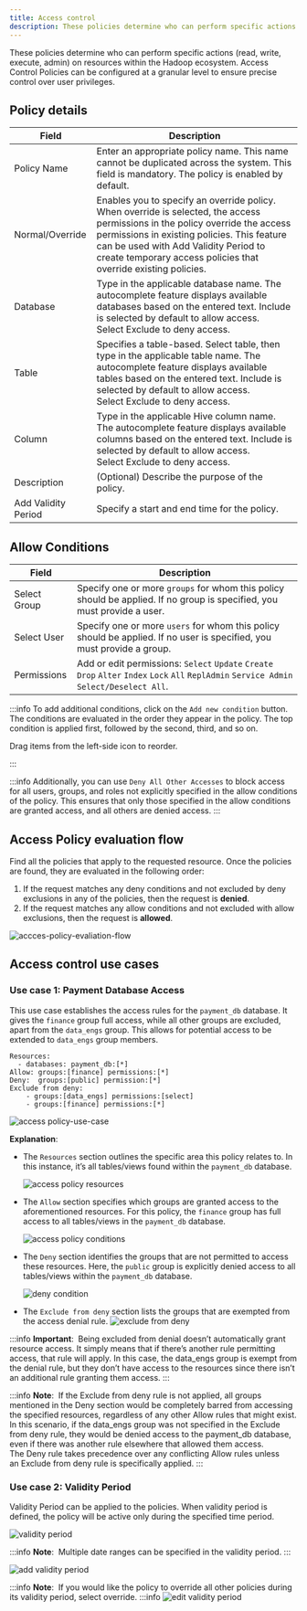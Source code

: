 ```yaml
---
title: Access control
description: These policies determine who can perform specific actions (read, write, execute, admin) on resources within the Hadoop ecosystem. Access Control Policies can be configured at a granular level to ensure precise control over user privileges.
---
```



These policies determine who can perform specific actions (read, write, execute, admin) on resources within the Hadoop ecosystem. Access Control Policies can be configured at a granular level to ensure precise control over user privileges.

## Policy details

| Field               | Description                                                                                                                                                                                                                                                                             |
| ------------------- | --------------------------------------------------------------------------------------------------------------------------------------------------------------------------------------------------------------------------------------------------------------------------------------- |
| Policy Name         | Enter an appropriate policy name. This name cannot be duplicated across the system. This field is mandatory. The policy is enabled by default.                                                                                                                                          |
| Normal/Override     | Enables you to specify an override policy. When override is selected, the access permissions in the policy override the access permissions in existing policies. This feature can be used with Add Validity Period to create temporary access policies that override existing policies. |
| Database            | Type in the applicable database name. The autocomplete feature displays available databases based on the entered text. Include is selected by default to allow access. <br/>Select <span className={styles.switch}>Exclude</span> to deny access.                                       |
| Table               | Specifies a table-based. Select table, then type in the applicable table name. The autocomplete feature displays available tables based on the entered text. Include is selected by default to allow access. <br/>Select <span className={styles.switch}>Exclude</span> to deny access. |
| Column              | Type in the applicable Hive column name. The autocomplete feature displays available columns based on the entered text. Include is selected by default to allow access. <br/>Select <span className={styles.switch}>Exclude</span> to deny access.                                      |
| Description         | (Optional) Describe the purpose of the policy.                                                                                                                                                                                                                                          |
| Add Validity Period | Specify a start and end time for the policy.                                                                                                                                                                                                                                            |

## Allow Conditions

| Field        | Description                                                                                                                                |
| ------------ | ------------------------------------------------------------------------------------------------------------------------------------------ |
| Select Group | Specify one or more `groups` for whom this policy should be applied. If no group is specified, you must provide a user.                    |
| Select User  | Specify one or more `users` for whom this policy should be applied. If no user is specified, you must provide a group.                     |
| Permissions  | Add or edit permissions: `Select` `Update` `Create` `Drop` `Alter` `Index` `Lock` `All` `ReplAdmin` `Service Admin` `Select/Deselect All`. |

:::info
To add additional conditions, click on the `Add new condition` button. The conditions are evaluated in the order they appear in the policy. The top condition is applied first, followed by the second, third, and so on.

<p>
  Drag items from the left-side icon <DotsSixVertical size={20} className={styles.button} /> to reorder.
</p>
:::

:::info
Additionally, you can use `Deny All Other Accesses` to block access for all users, groups, and roles not explicitly specified in the allow conditions of the policy. This ensures that only those specified in the allow conditions are granted access, and all others are denied access.
:::

## Access Policy evaluation flow

Find all the policies that apply to the requested resource. Once the policies are found, they are evaluated in the following order:

1. If the request matches any deny conditions and not excluded by deny exclusions in any of the policies, then the request is **denied**.
2. If the request matches any allow conditions and not excluded with allow exclusions, then the request is **allowed**.

![accces-policy-evaliation-flow](/img/security/access-control-use-case/access-control-logic.png)

## Access control use cases

### Use case 1: Payment Database Access

This use case establishes the access rules for the `payment_db` database. It gives the `finance` group full access, while all other groups are excluded, apart from the `data_engs` group. This allows for potential access to be extended to `data_engs` group members.

```
Resources:
  - databases: payment_db:[*]
Allow: groups:[finance] permissions:[*]
Deny:  groups:[public] permission:[*]
Exclude from deny:
    - groups:[data_engs] permissions:[select]
    - groups:[finance] permissions:[*]

```

![access policy-use-case](/img/security/access-control-use-case/access-policy-use-case.png)

**Explanation**:

- The `Resources` section outlines the specific area this policy relates to. In this instance, it’s all tables/views found within the `payment_db` database.

  ![access policy resources](/img/security/access-control-use-case/access-policy-resources.png)

- The `Allow` section specifies which groups are granted access to the aforementioned resources. For this policy, the `finance` group has full access to all tables/views in the `payment_db` database.

  ![access policy conditions](/img/security/access-control-use-case/access-policy-conditions.png)

- The `Deny` section identifies the groups that are not permitted to access these resources. Here, the `public` group is explicitly denied access to all tables/views within the `payment_db` database.

  ![deny condition](/img/security/access-control-use-case/access-policy-deny-conditions.png)

- The `Exclude from deny` section lists the groups that are exempted from the access denial rule.
  ![exclude from deny](/img/security/access-control-use-case/exclude-from-deny-conditions.png)

:::info **Important**: 
Being excluded from denial doesn’t automatically grant resource access. It simply means that if there’s another rule permitting access, that rule will apply. In this case, the data_engs group is exempt from the denial rule, but they don’t have access to the resources since there isn’t an additional rule granting them access.
:::

:::info **Note**: 
If the Exclude from deny rule is not applied, all groups mentioned in the Deny section would be completely barred from accessing the specified resources, regardless of any other Allow rules that might exist. In this scenario, if the data_engs group was not specified in the Exclude from deny rule, they would be denied access to the payment_db database, even if there was another rule elsewhere that allowed them access. The Deny rule takes precedence over any conflicting Allow rules unless an Exclude from deny rule is specifically applied.
:::

### Use case 2: Validity Period

Validity Period can be applied to the policies. When validity period is defined, the policy will be active only during the specified time period.

![validity period](/img/security/access-control-use-case/access-policy-validity-period.png)

:::info **Note**: 
Multiple date ranges can be specified in the validity period.
:::

![add validity period](/img/security/access-control-use-case/add-policy-validity-period.png)

:::info **Note**: 
If you would like the policy to override all other policies during its validity period, select override.
:::info
![edit validity period](/img/security/access-control-use-case/edit-validity-period.png)
